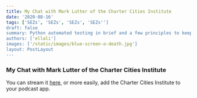 ```yaml
---
title: My Chat with Mark Lutter of the Charter Cities Institute
date: '2020-08-16'
tags: ['SEZs', 'SEZs', 'SEZs', 'SEZs'']
draft: false
summary: Python automated testing in brief and a few principles to keep in mind.
authors: ['ellali']
images: ['/static/images/blue-screen-o-death.jpg']
layout: PostLayout
---
```


### My Chat with Mark Lutter of the Charter Cities Institute


You can stream it [here,](https://www.chartercitiesinstitute.org/post/charter-cities-podcast-episode-10-lotta-moberg?fbclid=IwAR2kutY0kY1MdZi4lYJzLK4CIBrOeNPPbCfXMZiFrj9Fr1E-2ianQ8kFmJE) or more easily, add the Charter Cities Institute to your podcast app. 
